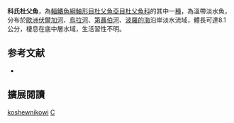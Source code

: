 {{Speciesbox
| name = 科氏杜父魚
| image = 
| image_width = 250px
| status = LC
| status_system = IUCN3.1
| genus = Cottus
| species = koshewnikowi
| authority = [[Gratzianov|Gratzianov]], 1907
| synonyms = *''Cottus gobio microcephalus, Kessler, 1868''
*''Cottus gobio milvensis, Soldatov, 1924''
*''Cottus gobio milviensis, Soldatov, 1924''
}}
'''科氏杜父魚'''，為[[輻鰭魚綱|輻鰭魚綱]][[鮋形目|鮋形目]][[杜父魚亞目|杜父魚亞目]][[杜父魚科|杜父魚科]]的其中一[[種|種]]，為溫帶淡水魚，分布於[[歐洲|歐洲]][[伏爾加河|伏爾加河]]、[[烏拉河|烏拉河]]、[[第聶伯河|第聶伯河]]、[[波羅的海|波羅的海]]沿岸淡水流域，體長可達8.1公分，棲息在底中層水域，生活習性不明。

== 参考文献 ==
*{{FishBase_species|genus=Cottus|species=koshewnikowi|year=2014|month=5}}

== 擴展閱讀 ==
{{refbegin}}
{{wikispecies-inline|Cottus koshewnikowi|科氏杜父魚}}
{{refend}}
{{Taxonbar|from=Q2840474}}

[[Category:杜父魚屬|koshewnikowi]]
[[Category:1907年描述的魚類|C]]

{{鮋形目小作品}}